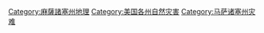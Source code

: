 [[Category:麻薩諸塞州地理|Category:麻薩諸塞州地理]]
[[Category:美国各州自然灾害|Category:美国各州自然灾害]]
[[Category:马萨诸塞州灾难|Category:马萨诸塞州灾难]]
